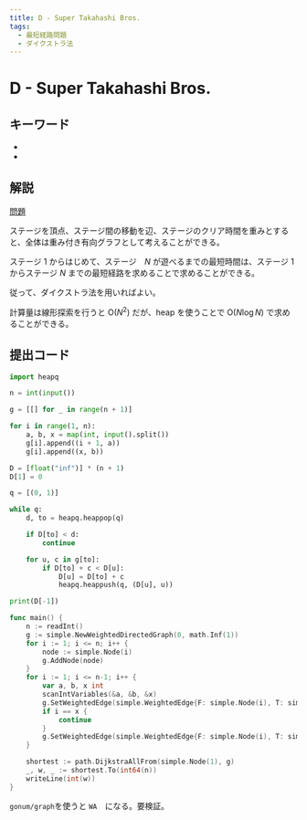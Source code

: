 ```yaml
---
title: D - Super Takahashi Bros.
tags:
  - 最短経路問題
  - ダイクストラ法
---
```


# D - Super Takahashi Bros.

## キーワード


- <Tag tag="最短経路問題" />
- <Tag tag="ダイクストラ法" />

## 解説

[問題](https://atcoder.jp/contests/abc340/tasks/abc340_d)

ステージを頂点、ステージ間の移動を辺、ステージのクリア時間を重みとすると、全体は重み付き有向グラフとして考えることができる。

ステージ $1$ からはじめて、ステージ　$N$ が遊べるまでの最短時間は、ステージ $1$ からステージ $N$ までの最短経路を求めることで求めることができる。

従って、ダイクストラ法を用いればよい。

計算量は線形探索を行うと $\mathrm{O}(N^2)$ だが、heap を使うことで $\mathrm{O}(N\log{N})$ で求めることができる。

## 提出コード

```py
import heapq

n = int(input())

g = [[] for _ in range(n + 1)]

for i in range(1, n):
    a, b, x = map(int, input().split())
    g[i].append((i + 1, a))
    g[i].append((x, b))

D = [float("inf")] * (n + 1)
D[1] = 0

q = [(0, 1)]

while q:
    d, to = heapq.heappop(q)

    if D[to] < d:
        continue

    for u, c in g[to]:
        if D[to] + c < D[u]:
            D[u] = D[to] + c
            heapq.heappush(q, (D[u], u))

print(D[-1])
```

```go
func main() {
    n := readInt()
	g := simple.NewWeightedDirectedGraph(0, math.Inf(1))
	for i := 1; i <= n; i++ {
        node := simple.Node(i)
		g.AddNode(node)
	}
	for i := 1; i <= n-1; i++ {
        var a, b, x int
		scanIntVariables(&a, &b, &x)
		g.SetWeightedEdge(simple.WeightedEdge{F: simple.Node(i), T: simple.Node(i + 1), W: float64(a)})
		if i == x {
            continue
		}
		g.SetWeightedEdge(simple.WeightedEdge{F: simple.Node(i), T: simple.Node(x), W: float64(b)})
	}

	shortest := path.DijkstraAllFrom(simple.Node(1), g)
	_, w, _ := shortest.To(int64(n))
	writeLine(int(w))
}
```

`gonum/graph`を使うと `WA`　になる。要検証。
